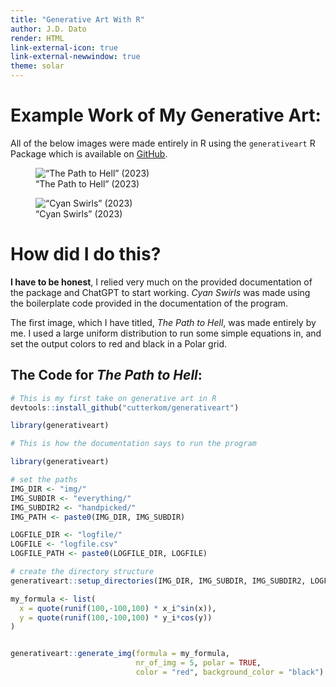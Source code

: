 ```yaml
---
title: "Generative Art With R"
author: J.D. Dato
render: HTML
link-external-icon: true
link-external-newwindow: true
theme: solar
---
```


# Example Work of My Generative Art:

All of the below images were made entirely in R using the `generativeart` R Package which is available on [GitHub](https://github.com/cutterkom/generativeart).

!["The Path to Hell" (2023)](images/2023-02-11-16-42_seed_5374.png){fig-align="center"}

!["Cyan Swirls" (2023)](images/2023-02-11-16-15_seed_7317.png)

# How did I do this?

**I have to be honest**, I relied very much on the provided documentation of the package and ChatGPT to start working. *Cyan Swirls* was made using the boilerplate code provided in the documentation of the program.

The first image, which I have titled, *The Path to Hell*, was made entirely by me. I used a large uniform distribution to run some simple equations in, and set the output colors to red and black in a Polar grid.

## The Code for *The Path to Hell*:

```r
# This is my first take on generative art in R
devtools::install_github("cutterkom/generativeart")

library(generativeart)

# This is how the documentation says to run the program

library(generativeart)

# set the paths
IMG_DIR <- "img/"
IMG_SUBDIR <- "everything/"
IMG_SUBDIR2 <- "handpicked/"
IMG_PATH <- paste0(IMG_DIR, IMG_SUBDIR)

LOGFILE_DIR <- "logfile/"
LOGFILE <- "logfile.csv"
LOGFILE_PATH <- paste0(LOGFILE_DIR, LOGFILE)

# create the directory structure
generativeart::setup_directories(IMG_DIR, IMG_SUBDIR, IMG_SUBDIR2, LOGFILE_DIR)

my_formula <- list(
  x = quote(runif(100,-100,100) * x_i^sin(x)),
  y = quote(runif(100,-100,100) * y_i*cos(y))
)


generativeart::generate_img(formula = my_formula,
                            nr_of_img = 5, polar = TRUE,
                            color = "red", background_color = "black")

```
